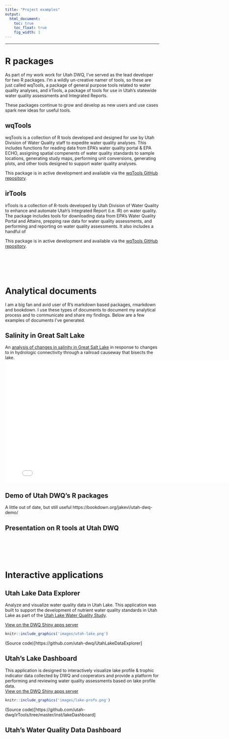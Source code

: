 ```yaml
---
title: "Project examples"
output:
  html_document:
    toc: true  
    toc_float: true
    fig_width: 1
---
```


----

# R packages
As part of my work work for Utah DWQ, I've served as the lead developer for two R packages. I'm a wildly un-creative namer of tools, so these are just called wqTools, a package 
of general purpose tools related to water quality analyses, and irTools, a package of tools for use in Utah's statewide water quality assessments and Integrated Reports.  
  
These packages continue to grow and develop as new users and use cases spark new ideas for useful tools.  

## wqTools
wqTools is a collection of R tools developed and designed for use by Utah Division of Water Quality staff to expedite water quality analyses. 
This includes functions for reading data from EPA's water quality portal & EPA ECHO, assigning spatial compenents of water quality standards to sample locations, generating 
study maps, performing unit conversions, generating plots, and other tools designed to support water quality analyses.
  
This package is in active development and available via the [wqTools GitHub repository](https://github.com/utah-dwq/wqTools){target="_blank"}.

## irTools
irTools is a collection of R-tools developed by Utah Division of Water Quality to enhance and automate Utah's Integrated Report (i.e. IR) on water quality. 
The package includes tools for downloading data from EPA's Water Quality Portal and Attains, prepping raw data for water quality assessments, 
and performing and reporting on water quality assessments. It also includes a handful of 
  
This package is in active development and available via the [wqTools GitHub repository](https://github.com/utah-dwq/irTools){target="_blank"}.

<br>
<br>
<br>
<br>

# Analytical documents
I am a big fan and avid user of R's markdown based packages, rmarkdown and bookdown. I use these types of documents to document my analytical process and to communicate and share my findings. 
Below are a few examples of documents I've generated.

## Salinity in Great Salt Lake
An [analysis of changes in salinity in Great Salt Lake](https://bookdown.org/jakevl/gsl-sac1-figs/){target="_blank"} in response to changes to in hydrologic connectivity through a railroad causeway that bisects the lake.
<iframe src="figures/gsl_sal_ts.html" style="height:400px;width:800px;border: none"></iframe>  

## Demo of Utah DWQ's R packages
A little out of date, but still useful
https://bookdown.org/jakevl/utah-dwq-demo/

## Presentation on R tools at Utah DWQ


<br>
<br>
<br>
<br>

# Interactive applications

## Utah Lake Data Explorer
Analyze and visualize water quality data in Utah Lake. This application was built to support the development of nutrient water quality standards in Utah Lake as part of the 
[Utah Lake Water Quality Study](https://deq.utah.gov/water-quality/utah-lake-water-quality-study).

[View on the DWQ Shiny apps server](https://udwq.shinyapps.io/UtahLakeDataExplorer/){target="_blank"}
```r
knitr::include_graphics('images/utah-lake.png')
```
(Source code)[https://github.com/utah-dwq/UtahLakeDataExplorer]


## Utah's Lake Dashboard
This application is designed to interactively visualize lake profile & trophic indicator data collected by DWQ and cooperators and provide a platform for performing and 
reviewing water quality assessments based on lake profile data.  
[View on the DWQ Shiny apps server](https://udwq.shinyapps.io/lakedashboard/){target="_blank"}
```r
knitr::include_graphics('images/lake-profs.png')
```
(Source code)[https://github.com/utah-dwq/irTools/tree/master/inst/lakeDashboard]

## Utah's Water Quality Data Dashboard








